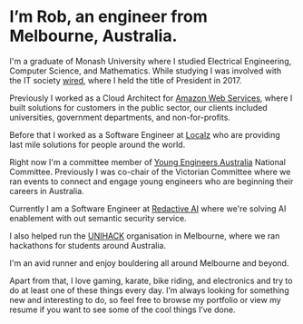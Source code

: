 # I’m Rob, an engineer from Melbourne, Australia.

I'm a graduate of Monash University where I studied Electrical Engineering, Computer Science, and Mathematics. While studying I was involved with the IT society [wired](http://wired.org.au), where I held the title of President in 2017.

Previously I worked as a Cloud Architect for [Amazon Web Services](https://aws.amazon.com), where I built solutions for customers in the public sector, our clients included universities, government departments, and non-for-profits.

Before that I worked as a Software Engineer at [Localz](https://localz.com) who are providing last mile solutions for people around the world.

Right now I'm a committee member of [Young Engineers Australia](https://yea.engineersaustralia.org.au/) National Committee. Previously I was co-chair of the Victorian Committee where we ran events to connect and engage young engineers who are beginning their careers in Australia.

Currently I am a Software Engineer at [Redactive AI](https://redactive.ai) where we're solving AI enablement with out semantic security service.

I also helped run the [UNIHACK](https://unihack.net) organisation in Melbourne, where we ran hackathons for students around Australia.

I'm an avid runner and enjoy bouldering all around Melbourne and beyond.

Apart from that, I love gaming, karate, bike riding, and electronics and try to do at least one of these things every day. I’m always looking for something new and interesting to do, so feel free to browse my portfolio or view my resume if you want to see some of the cool things I’ve done.